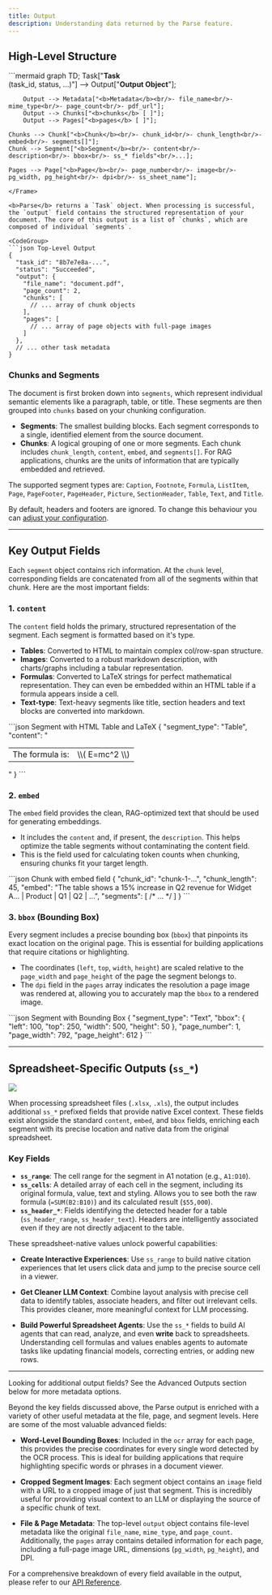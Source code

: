 ```yaml
---
title: Output
description: Understanding data returned by the Parse feature.
---
```



## High-Level Structure

<Frame>
```mermaid
graph TD;
    Task["<b>Task</b><br/>(task_id, status, ...)"] --> Output["<b>Output Object</b>"];
    
    
        Output --> Metadata["<b>Metadata</b><br/>- file_name<br/>- mime_type<br/>- page_count<br/>- pdf_url"];
        Output --> Chunks["<b>chunks</b> [ ]"];
        Output --> Pages["<b>pages</b> [ ]"];

    Chunks --> Chunk["<b>Chunk</b><br/>- chunk_id<br/>- chunk_length<br/>- embed<br/>- segments[]"];
    Chunk --> Segment["<b>Segment</b><br/>- content<br/>- description<br/>- bbox<br/>- ss_* fields"<br/>...];

    Pages --> Page["<b>Page</b><br/>- page_number<br/>- image<br/>- pg_width, pg_height<br/>- dpi<br/>- ss_sheet_name"];

````
</Frame>

<b>Parse</b> returns a `Task` object. When processing is successful, the `output` field contains the structured representation of your document. The core of this output is a list of `chunks`, which are composed of individual `segments`.

<CodeGroup>
```json Top-Level Output
{
  "task_id": "8b7e7e8a-...",
  "status": "Succeeded",
  "output": {
    "file_name": "document.pdf",
    "page_count": 2,
    "chunks": [
      // ... array of chunk objects
    ],
    "pages": [
      // ... array of page objects with full-page images
    ]
  },
  // ... other task metadata
}
````

</CodeGroup>

### Chunks and Segments

The document is first broken down into `segments`, which represent individual semantic elements like a paragraph, table, or title. These segments are then grouped into `chunks` based on your chunking configuration.

- **Segments**: The smallest building blocks. Each segment corresponds to a single, identified element from the source document.
- **Chunks**: A logical grouping of one or more segments. Each chunk includes `chunk_length`, `content`, `embed`, and `segments[]`. For RAG applications, chunks are the units of information that are typically embedded and retrieved.

The supported segment types are: `Caption`, `Footnote`, `Formula`, `ListItem`, `Page`, `PageFooter`, `PageHeader`, `Picture`, `SectionHeader`, `Table`, `Text`, and `Title`.

<Note>By default, headers and footers are ignored. To change this behaviour you can [adjust your configuration](/docs/advanced/parse/configuration#segment-level-customization-segment-processing).</Note>

---

## Key Output Fields

Each `segment` object contains rich information. At the `chunk` level, corresponding fields are concatenated from all of the segments within that chunk. Here are the most important fields:

### 1. `content`

The `content` field holds the primary, structured representation of the segment. Each segment is formatted based on it's type.

- **Tables**: Converted to HTML to maintain complex col/row-span structure.
- **Images**: Converted to a robust markdown description, with charts/graphs including a tabular representation.
- **Formulas**: Converted to LaTeX strings for perfect mathematical representation. They can even be embedded within an HTML table if a formula appears inside a cell.
- **Text-type**: Text-heavy segments like title, section headers and text blocks are converted into markdown.

<CodeGroup>
```json Segment with HTML Table and LaTeX
{
  "segment_type": "Table",
  "content": "<table><tr><td>The formula is:</td><td>\\( E=mc^2 \\)</td></tr></table>"
}
```
</CodeGroup>

### 2. `embed`

The `embed` field provides the clean, RAG-optimized text that should be used for generating embeddings.

- It includes the `content` and, if present, the `description`. This helps optimize the table segments without contaminating the content field.
- This is the field used for calculating token counts when chunking, ensuring chunks fit your target length.

<CodeGroup>
```json Chunk with embed field
{
  "chunk_id": "chunk-1-...",
  "chunk_length": 45,
  "embed": "The table shows a 15% increase in Q2 revenue for Widget A... | Product | Q1 | Q2 | ...",
  "segments": [ /* ... */ ]
}
```
</CodeGroup>

### 3. `bbox` (Bounding Box)

Every segment includes a precise bounding box (`bbox`) that pinpoints its exact location on the original page. This is essential for building applications that require citations or highlighting.

- The coordinates (`left`, `top`, `width`, `height`) are scaled relative to the `page_width` and `page_height` of the page the segment belongs to.
- The `dpi` field in the `pages` array indicates the resolution a page image was rendered at, allowing you to accurately map the `bbox` to a rendered image.

<CodeGroup>
```json Segment with Bounding Box
{
  "segment_type": "Text",
  "bbox": { "left": 100, "top": 250, "width": 500, "height": 50 },
  "page_number": 1,
  "page_width": 792,
  "page_height": 612
}
```
</CodeGroup>

---

## Spreadsheet-Specific Outputs (`ss_*`)

<Frame caption="A financial spreadsheet showing intelligent segmentation of tables and charts.">
  <img src="https://mintlify.s3.us-west-1.amazonaws.com/lumina-53fcea44/assets/excel_parsing_example.png" />
</Frame>

When processing spreadsheet files (`.xlsx`, `.xls`), the output includes additional `ss_*` prefixed fields that provide native Excel context. These fields exist alongside the standard `content`, `embed`, and `bbox` fields, enriching each segment with its precise location and native data from the original spreadsheet.

### Key Fields

- **`ss_range`**: The cell range for the segment in A1 notation (e.g., `A1:D10`).
- **`ss_cells`**: A detailed array of each cell in the segment, including its original formula, value, text and styling. Allows you to see both the raw formula (`=SUM(B2:B10)`) and its calculated result (`$55,000`).
- **`ss_header_*`**: Fields identifying the detected header for a table (`ss_header_range`, `ss_header_text`). Headers are intelligently associated even if they are not directly adjacent to the table.

These spreadsheet-native values unlock powerful capabilities:

- **Create Interactive Experiences**: Use `ss_range` to build native citation experiences that let users click data and jump to the precise source cell in a viewer.

- **Get Cleaner LLM Context**: Combine layout analysis with precise cell data to identify tables, associate headers, and filter out irrelevant cells. This provides cleaner, more meaningful context for LLM processing.

- **Build Powerful Spreadsheet Agents**: Use the `ss_*` fields to build AI agents that can read, analyze, and even **write** back to spreadsheets. Understanding cell formulas and values enables agents to automate tasks like updating financial models, correcting entries, or adding new rows.

---

<Tip>Looking for additional output fields? See the Advanced Outputs section below for more metadata options.</Tip>

<Accordion title="Advanced Outputs">

Beyond the key fields discussed above, the Parse output is enriched with a variety of other useful metadata at the file, page, and segment levels. Here are some of the most valuable advanced fields:

- **Word-Level Bounding Boxes**: Included in the `ocr` array for each page, this provides the precise coordinates for every single word detected by the OCR process. This is ideal for building applications that require highlighting specific words or phrases in a document viewer.

- **Cropped Segment Images**: Each segment object contains an `image` field with a URL to a cropped image of just that segment. This is incredibly useful for providing visual context to an LLM or displaying the source of a specific chunk of text.

- **File & Page Metadata**: The top-level `output` object contains file-level metadata like the original `file_name`, `mime_type`, and `page_count`. Additionally, the `pages` array contains detailed information for each page, including a full-page image URL, dimensions (`pg_width`, `pg_height`), and DPI.

For a comprehensive breakdown of every field available in the output, please refer to our [API Reference](/api-references).

</Accordion>
